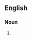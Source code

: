 {{also|Quarkoniums}}

==English==

===Noun===
{{head|en|noun form}}

# {{plural of|quarkonium|lang=en}}